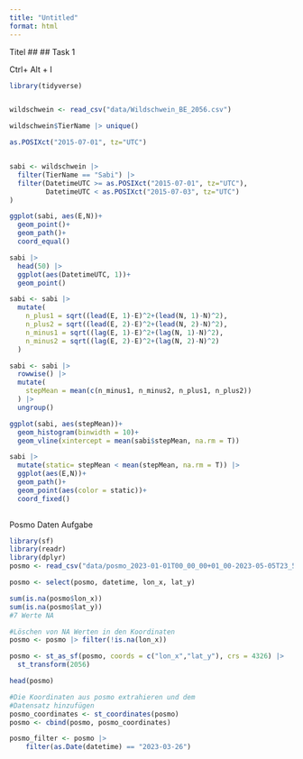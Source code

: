 ```yaml
---
title: "Untitled"
format: html
---
```


Titel ##
## Task 1

Ctrl+ Alt + I 
```r

library(tidyverse)


wildschwein <- read_csv("data/Wildschwein_BE_2056.csv")

wildschwein$TierName |> unique()

as.POSIXct("2015-07-01", tz="UTC")


sabi <- wildschwein |> 
  filter(TierName == "Sabi") |> 
  filter(DatetimeUTC >= as.POSIXct("2015-07-01", tz="UTC"),
         DatetimeUTC < as.POSIXct("2015-07-03", tz="UTC")
)

ggplot(sabi, aes(E,N))+
  geom_point()+
  geom_path()+
  coord_equal()

sabi |> 
  head(50) |> 
  ggplot(aes(DatetimeUTC, 1))+
  geom_point()

sabi <- sabi |> 
  mutate(
    n_plus1 = sqrt((lead(E, 1)-E)^2+(lead(N, 1)-N)^2),
    n_plus2 = sqrt((lead(E, 2)-E)^2+(lead(N, 2)-N)^2),
    n_minus1 = sqrt((lag(E, 1)-E)^2+(lag(N, 1)-N)^2),
    n_minus2 = sqrt((lag(E, 2)-E)^2+(lag(N, 2)-N)^2)
  )

sabi <- sabi |> 
  rowwise() |> 
  mutate(
    stepMean = mean(c(n_minus1, n_minus2, n_plus1, n_plus2))
  ) |> 
  ungroup()

ggplot(sabi, aes(stepMean))+
  geom_histogram(binwidth = 10)+
  geom_vline(xintercept = mean(sabi$stepMean, na.rm = T))

sabi |> 
  mutate(static= stepMean < mean(stepMean, na.rm = T)) |> 
  ggplot(aes(E,N))+
  geom_path()+
  geom_point(aes(color = static))+
  coord_fixed()
  

```

Posmo Daten Aufgabe
```r
library(sf)
library(readr)
library(dplyr)
posmo <- read_csv("data/posmo_2023-01-01T00_00_00+01_00-2023-05-05T23_59_59+02_00.csv")

posmo <- select(posmo, datetime, lon_x, lat_y)

sum(is.na(posmo$lon_x))
sum(is.na(posmo$lat_y))
#7 Werte NA

#Löschen von NA Werten in den Koordinaten
posmo <- posmo |> filter(!is.na(lon_x))

posmo <- st_as_sf(posmo, coords = c("lon_x","lat_y"), crs = 4326) |>
  st_transform(2056)

head(posmo)

#Die Koordinaten aus posmo extrahieren und dem 
#Datensatz hinzufügen
posmo_coordinates <- st_coordinates(posmo)
posmo <- cbind(posmo, posmo_coordinates)

posmo_filter <- posmo |>
    filter(as.Date(datetime) == "2023-03-26")



```

